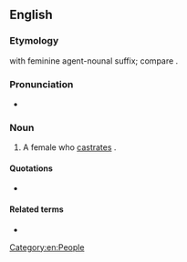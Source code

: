 ==English==

===Etymology===
{{suffix|en|castrate|trix}} with feminine agent-nounal suffix; compare {{m|en|castrator}}.

===Pronunciation===
* {{a|UK}} {{IPA|en|/kæsˈtɹeɪtɹɪks/}}

===Noun===
{{en-noun|castratrices}}

# {{lb|en|chiefly|used in|_|philosophy|or|psychoanalysis}} A female who [[castrate]]s {{qualifier|either literally or metaphorically}}.

====Quotations====
* {{seeCites|en}}

====Related terms====
* {{l|en|castrator}}

[[Category:en:People]]